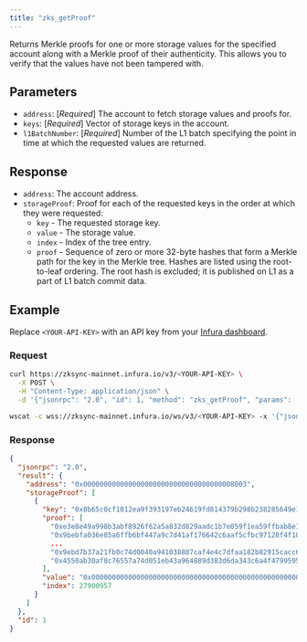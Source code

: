 ```yaml
---
title: "zks_getProof"
---
```



Returns Merkle proofs for one or more storage values for the specified account along with a Merkle proof
of their authenticity. This allows you to verify that the values have not been tampered with.

## Parameters

- `address`: [_Required_] The account to fetch storage values and proofs for.
- `keys`: [_Required_] Vector of storage keys in the account.
- `l1BatchNumber`: [_Required_] Number of the L1 batch specifying the point in time at which the requested values are returned.

## Response

- `address`: The account address.
- `storageProof`: Proof for each of the requested keys in the order at which they were requested:
    - `key`	- The requested storage key.
    - `value` - The storage value.
    - `index` -	Index of the tree entry.
    - `proof` -	Sequence of zero or more 32-byte hashes that form a Merkle path for the key in the Merkle tree.
        Hashes are listed using the root-to-leaf ordering. The root hash is excluded; it is published on L1 as a part of L1 batch commit data. 

## Example

Replace `<YOUR-API-KEY>` with an API key from your [Infura dashboard](https://infura.io/dashboard).

### Request

<Tabs>
  <TabItem value="curl">

  ```bash
  curl https://zksync-mainnet.infura.io/v3/<YOUR-API-KEY> \
    -X POST \
    -H "Content-Type: application/json" \
    -d '{"jsonrpc": "2.0", "id": 1, "method": "zks_getProof", "params": ["0x0000000000000000000000000000000000008003", ["0x8b65c0cf1012ea9f393197eb24619fd814379b298b238285649e14f936a5eb12"], 354895]}'
  ```

  </TabItem>
  <TabItem value="WSS">

```bash
wscat -c wss://zksync-mainnet.infura.io/ws/v3/<YOUR-API-KEY> -x '{"jsonrpc": "2.0", "id": 1, "method": "zks_getProof", "params": ["0x0000000000000000000000000000000000008003", ["0x8b65c0cf1012ea9f393197eb24619fd814379b298b238285649e14f936a5eb12"], 354895]}'
```

  </TabItem>
</Tabs>

### Response

<Tabs>
  <TabItem value="JSON">

  ```json
  {
    "jsonrpc": "2.0",
    "result": {
      "address": "0x0000000000000000000000000000000000008003",
      "storageProof": [
        {
          "key": "0x8b65c0cf1012ea9f393197eb24619fd814379b298b238285649e14f936a5eb12",
          "proof": [
            "0xe3e8e49a998b3abf8926f62a5a832d829aadc1b7e059f1ea59ffbab8e11edfb7",
            "0x9bebfa036e85a6ffb6bf447a9c7d41af176642c6aaf5cfbc97128f4f10d8a25a",
            ...
            "0x9ebd7b37a21fb0c74d0040a941038887caf4e4c7dfaa182b82915cacc6191025",
            "0x4550ab30af8c76557a74d051eb43a964889d383d6da343c6a4f4799595d86f9c"
          ],
          "value": "0x0000000000000000000000000000000000000000000000000000000000000060",
          "index": 27900957
        }
      ]
    },
    "id": 1
  }
  ```

  </TabItem>
</Tabs>